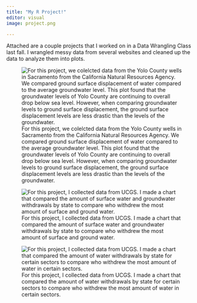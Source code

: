 ```yaml
---
title: "My R Project!"
editor: visual
image: project.png

---
```



<p class="custom-subtitle">Attached are a couple projects that I worked on  in a Data Wrangling Class last fall. I wrangled messy data from several websites and cleaned up the data to analyze them into plots.</p>


![For this project, we colelcted data from the Yolo County wells in Sacramento from the California Natural Resources Agency. We compared ground surface displacement of water compared to the average groundwater level. This plot found that the groundwater levels of Yolo County are continuing to overall drop below sea level. However, when comparing groundwater levels to ground surface displacement, the ground surface displacement levels are less drastic than the levels of the groundwater. ](project.png)

![For this project, I collected data from UCGS. I made a chart that compared the amount of surface water and groundwater withdrawals by state to compare who withdrew the most amount of surface and ground water.](hi.png)



![For this project, I collected data from UCGS. I made a chart that compared the amount of water withdrawals by state for certain sectors to compare who withdrew the most amount of water in certain sectors.](hello.png)
